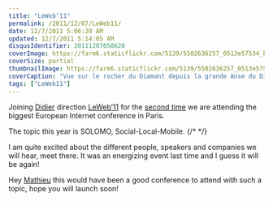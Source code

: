 ```yaml
---
title: "LeWeb’11"
permalink: /2011/12/07/LeWeb11/
date: 12/7/2011 5:06:20 AM
updated: 12/7/2011 5:14:05 AM
disqusIdentifier: 20111207050620
coverImage: https://farm6.staticflickr.com/5139/5502636257_0513e57534_b.jpg
coverSize: partial
thumbnailImage: https://farm6.staticflickr.com/5139/5502636257_0513e57534_q.jpg
coverCaption: "Vue sur le rocher du Diamant depuis la grande Anse du Diamant, Le Diamant, Martinique"
tags: ["LeWeb11"]
---
```

<!--[![Vue sur le rocher du Diamant depuis la grande Anse du Diamant](http://farm6.staticflickr.com/5139/5502636257_0513e57534_m.jpg)](http://www.flickr.com/photos/laurentkempe/5502636257/ "Vue sur le rocher du Diamant depuis la grande Anse du Diamant by Laurent Kempé, on Flickr")-->
Joining [Didier](http://didierbeck.com/) direction [LeWeb’11](http://leweb.net/) for the [second time](http://www.laurentkempe.com/post/Le-Web-3-in-Paris.aspx) we are attending the biggest European Internet conference in Paris.

The topic this year is SOLOMO, Social-Local-Mobile.
{/* <!-- more --> */}

I am quite excited about the different people, speakers and companies we will hear, meet there. It was an energizing event last time and I guess it will be again!

Hey [Mathieu](http://myaustraliantrip.blogspot.com/) this would have been a good conference to attend with such a topic, hope you will launch soon!
